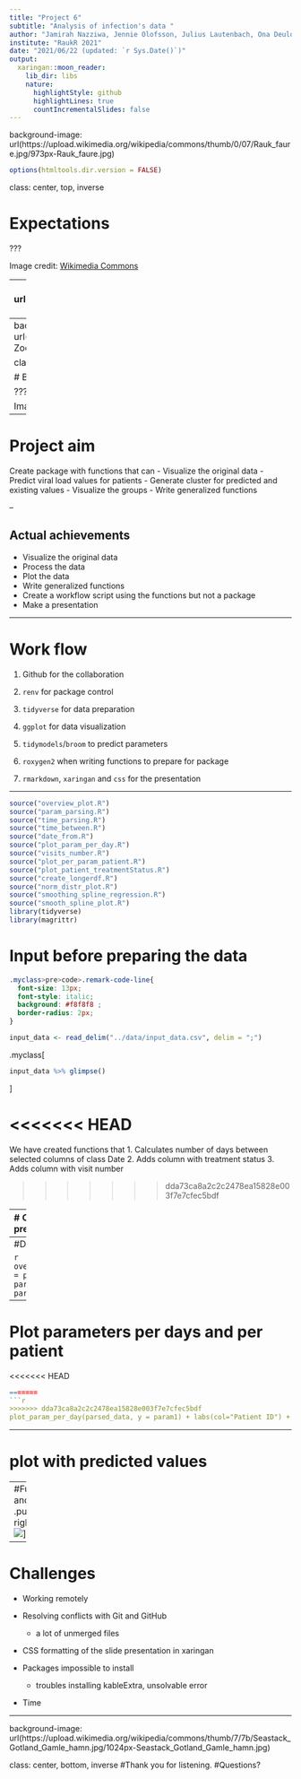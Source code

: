 ```yaml
---
title: "Project 6"
subtitle: "Analysis of infection's data "
author: "Jamirah Nazziwa, Jennie Olofsson, Julius Lautenbach, Ona Deulofeu, Zoé Pochon"
institute: "RaukR 2021"
date: "2021/06/22 (updated: `r Sys.Date()`)"
output:
  xaringan::moon_reader:
    lib_dir: libs
    nature:
      highlightStyle: github
      highlightLines: true
      countIncrementalSlides: false
---
```


background-image: url(https://upload.wikimedia.org/wikipedia/commons/thumb/0/07/Rauk_faure.jpg/973px-Rauk_faure.jpg)

```r
options(htmltools.dir.version = FALSE) 
```

class: center, top, inverse


# Expectations

???

Image credit: [Wikimedia Commons](https://commons.wikimedia.org/wiki/File:Rauk_faure.jpg)

---
background-image: url(https://upload.wikimedia.org/wikipedia/commons/thumb/4/40/Zoom_participants_Bubrikh_readings_2020_conference.png/640px-Zoom_participants_Bubrikh_readings_2020_conference.png)

class: center, bottom, inverse

# Reality

???

Image credit: [Wikimedia Commons](https://commons.wikimedia.org/wiki/File:Zoom_participants_Bubrikh_readings_2020_conference.png)

---
background-image: url(https://upload.wikimedia.org/wikipedia/commons/thumb/4/40/Zoom_participants_Bubrikh_readings_2020_conference.png/640px-Zoom_participants_Bubrikh_readings_2020_conference.png)

class: center, bottom, inverse


# But still a very very good course! :) 

???

Image credit: [Wikimedia Commons](https://commons.wikimedia.org/wiki/File:Zoom_participants_Bubrikh_readings_2020_conference.png)

---

# Project aim

Create package with functions that can 
- Visualize the original data
- Predict viral load values for patients 
- Generate cluster for predicted and existing values
- Visualize the groups
- Write generalized functions

--

## Actual achievements 
- Visualize the original data
- Process the data
- Plot the data
- Write generalized functions
- Create a workflow script using the functions but not a package
- Make a presentation

---

# Work flow


1. Github for the collaboration

2. `renv` for package control

3. `tidyverse` for data preparation

4. `ggplot` for data visualization

5. `tidymodels`/`broom` to predict parameters

6. `roxygen2` when writing functions to prepare for package

6. `rmarkdown`, `xaringan` and `css` for the presentation



---

```r
source("overview_plot.R")
source("param_parsing.R")
source("time_parsing.R")
source("time_between.R")
source("date_from.R")
source("plot_param_per_day.R")
source("visits_number.R")
source("plot_per_param_patient.R")
source("plot_patient_treatmentStatus.R")
source("create_longerdf.R")
source("norm_distr_plot.R")
source("smoothing_spline_regression.R")
source("smooth_spline_plot.R")
library(tidyverse)
library(magrittr)
```

# Input before preparing the data
```css
.myclass>pre>code>.remark-code-line{
  font-size: 13px;
  font-style: italic;
  background: #f8f8f8 ;
  border-radius: 2px;
}
```

```r
input_data <- read_delim("../data/input_data.csv", delim = ";")
```

.myclass[
```r
input_data %>% glimpse()
```
]


<<<<<<< HEAD
=======
We have created functions that
1. Calculates number of days between selected columns of class Date
2. Adds column with treatment status
3. Adds column with visit number

>>>>>>> dda73ca8a2c2c2478ea15828e003f7e7cfec5bdf

---
# Output after data preparation
.myclass[
```r
# extract parameter names
param_mapping <- param_parsing(input_data = input_data, input_param1 = "cd4", input_param2 = "cd8", input_param3 = "viral_load")
time_mapping <- time_parsing(input_data = input_data, on_date = "onset_date", vis_date = "visit_date", treat_date = "treatment_date")


## ============ 
## data wrangling
## ============ 
parsed_data <-
  input_data %>% 
  ## transform "_date" columns into date format
  date_from() %>% 
  ## mapping input variable names to function "under-the-hood" variables
  rename(time_mapping) %>% 
  rename(param_mapping) %>%
  ## calculate days between time points
  time_between(names(time_mapping)) %>% 
  ## calculate numbers of visits
  visits_number()

parsed_data  %>% glimpse()
```
]




We have created functions that
1. Calculates number of days between selected columns of class Date 
2. Adds column with treatment status
3. Adds column with visit number

Mainly using the `tidyverse` package


---
#Data overview

```r
overview_plot(parsed_data = parsed_data, param_mapping = param_mapping)
```

---

# Plot parameters per days and per patient

<<<<<<< HEAD
```r
=======
```r
>>>>>>> dda73ca8a2c2c2478ea15828e003f7e7cfec5bdf
plot_param_per_day(parsed_data, y = param1) + labs(col="Patient ID") + xlab("Days post onset") + ylab("CD4 levels")
```


---

# plot with predicted values


---
#Functions and files
.pull-right-30[
<img src="github_screenshot.png">
]

---

# Challenges

- Working remotely

- Resolving conflicts with Git and GitHub
    - a lot of unmerged files

- CSS formatting of the slide presentation in xaringan

- Packages impossible to install
    - troubles installing kableExtra, unsolvable error

- Time



---
background-image: url(https://upload.wikimedia.org/wikipedia/commons/thumb/7/7b/Seastack_Gotland_Gamle_hamn.jpg/1024px-Seastack_Gotland_Gamle_hamn.jpg)

class: center, bottom, inverse
#Thank you for listening.
#Questions? 


